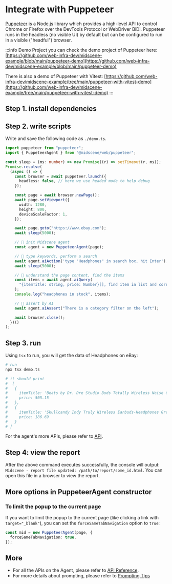 
# Integrate with Puppeteer


[Puppeteer](https://pptr.dev/) is a Node.js library which provides a high-level API to control Chrome or Firefox over the DevTools Protocol or WebDriver BiDi. Puppeteer runs in the headless (no visible UI) by default but can be configured to run in a visible ("headful") browser.

:::info Demo Project
you can check the demo project of Puppeteer here: [https://github.com/web-infra-dev/midscene-example/blob/main/puppeteer-demo](https://github.com/web-infra-dev/midscene-example/blob/main/puppeteer-demo)

There is also a demo of Puppeteer with Vitest: [https://github.com/web-infra-dev/midscene-example/tree/main/puppeteer-with-vitest-demo](https://github.com/web-infra-dev/midscene-example/tree/main/puppeteer-with-vitest-demo)
:::

<SetupEnv />

## Step 1. install dependencies

<PackageManagerTabs command="install @midscene/web puppeteer tsx --save-dev" />

## Step 2. write scripts

Write and save the following code as `./demo.ts`.

```typescript title="./demo.ts"
import puppeteer from "puppeteer";
import { PuppeteerAgent } from "@midscene/web/puppeteer";

const sleep = (ms: number) => new Promise((r) => setTimeout(r, ms));
Promise.resolve(
  (async () => {
    const browser = await puppeteer.launch({
      headless: false, // here we use headed mode to help debug
    });

    const page = await browser.newPage();
    await page.setViewport({
      width: 1280,
      height: 800,
      deviceScaleFactor: 1,
    });

    await page.goto("https://www.ebay.com");
    await sleep(5000);

    // 👀 init Midscene agent
    const agent = new PuppeteerAgent(page);

    // 👀 type keywords, perform a search
    await agent.aiAction('type "Headphones" in search box, hit Enter');
    await sleep(5000);

    // 👀 understand the page content, find the items
    const items = await agent.aiQuery(
      "{itemTitle: string, price: Number}[], find item in list and corresponding price"
    );
    console.log("headphones in stock", items);

    // 👀 assert by AI
    await agent.aiAssert("There is a category filter on the left");

    await browser.close();
  })()
);
```


## Step 3. run

Using `tsx` to run, you will get the data of Headphones on eBay:

```bash
# run
npx tsx demo.ts

# it should print 
#  [
#   {
#     itemTitle: 'Beats by Dr. Dre Studio Buds Totally Wireless Noise Cancelling In Ear + OPEN BOX',
#     price: 505.15
#   },
#   {
#     itemTitle: 'Skullcandy Indy Truly Wireless Earbuds-Headphones Green Mint',
#     price: 186.69
#   }
# ]
```

For the agent's more APIs, please refer to [API](./API).

## Step 4: view the report

After the above command executes successfully, the console will output: `Midscene - report file updated: /path/to/report/some_id.html`. You can open this file in a browser to view the report.

## More options in PuppeteerAgent constructor

### To limit the popup to the current page

If you want to limit the popup to the current page (like clicking a link with `target="_blank"`), you can set the `forceSameTabNavigation` option to `true`:

```typescript
const mid = new PuppeteerAgent(page, {
  forceSameTabNavigation: true,
});
```

## More

* For all the APIs on the Agent, please refer to [API Reference](./API).
* For more details about prompting, please refer to [Prompting Tips](./prompting-tips)
